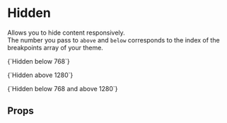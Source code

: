 
<Meta title="Components/Hidden" component={Hidden} />

# Hidden

Allows you to hide content responsively.<br />
The number you pass to `above` and `below` corresponds to the index of the breakpoints array of your theme.

<Canvas>
  <Story name="Below">
    <Hidden below={1}>
      <p>{`Hidden below 768`}</p>
    </Hidden>
  </Story>
</Canvas>

<Canvas>
  <Story name="Above">
    <Hidden above={2}>
      <p>{`Hidden above 1280`}</p>
    </Hidden>
  </Story>
</Canvas>

<Canvas>
  <Story name="Below and Above">
    <Hidden below={1} above={2}>
      <p>{`Hidden below 768 and above 1280`}</p>
    </Hidden>
  </Story>
</Canvas>

## Props

<ArgsTable of={Hidden} />
